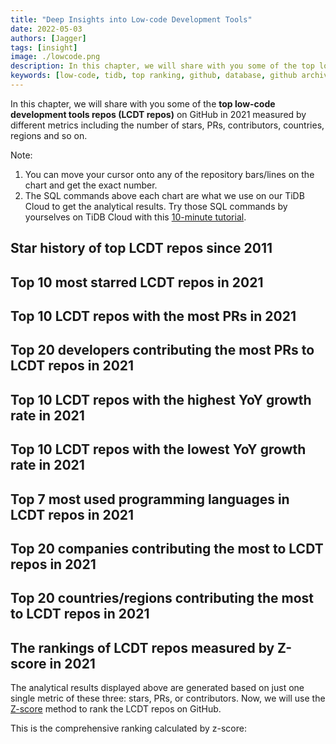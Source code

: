 ```yaml
---
title: "Deep Insights into Low-code Development Tools"
date: 2022-05-03
authors: [Jagger]
tags: [insight]
image: ./lowcode.png
description: In this chapter, we will share with you some of the top low-code development tools repos (LCDT repos) on GitHub in 2021 measured by different metrics including the number of stars, PRs, contributors, countries, regions and so on. 
keywords: [low-code, tidb, top ranking, github, database, github archive, gitHub metrics]
---
```



In this chapter, we will share with you some of the **top low-code development tools repos (LCDT repos)** on GitHub in 2021 measured by different metrics including the number of stars, PRs, contributors, countries, regions and so on. 

<!--truncate-->

Note: 
1. You can move your cursor onto any of the repository bars/lines on the chart and get the exact number. 
2. The SQL commands above each chart are what we use on our TiDB Cloud to get the analytical results. Try those SQL commands by yourselves on TiDB Cloud with this [10-minute tutorial](/blog/try-it-yourself/).

## Star history of top LCDT repos since 2011

<CommonChart
    chart='dynamic-stars'
    category='archive/2021/repo-racing-by-stars'
    formatSql={false}
    field='nocode'
/>

## Top 10 most starred LCDT repos in 2021

<CommonChart
    chart='barchart'
    category='archive/2021/repo-ranking-by-stars-growth'
    formatSql={false}
    categoryIndex='repo_name'
    valueIndex='stars'
    seriesName='Stars'
    field='nocode'
    limit={10}
/>


## Top 10 LCDT repos with the most PRs in 2021

<CommonChart
    chart='barchart'
    category='archive/2021/repo-ranking-by-prs'
    formatSql={false}
    categoryIndex='repo_name'
    valueIndex='prs'
    seriesName='PRs'
    field='nocode'
    n={10}
/>

## Top 20 developers contributing the most PRs to LCDT repos in 2021

<CommonChart
    chart='barchart'
    category='archive/2021/repo-pr-creator-ranking-by-prs'
    formatSql={false}
    categoryIndex='actor_login'
    valueIndex='prs'
    categoryType='owner'
    seriesName='PRs'
    field='nocode'
    n={20}
/>

## Top 10 LCDT repos with the highest YoY growth rate in 2021

<CommonChart
    chart='yoychart'
    category='archive/2021/repo-ranking-by-yoy-stars-growth'
    formatSql={false}
    field='nocode'
/>

## Top 10 LCDT repos with the lowest YoY growth rate in 2021

<CommonChart
    chart='yoychart'
    category='archive/2021/repo-ranking-by-yoy-stars-growth-least'
    formatSql={false}
    field='nocode'
/>

## Top 7 most used programming languages in LCDT repos in 2021

<CommonChart
    chart='barchart'
    category='archive/2021/language-ranking-by-prs'
    formatSql={false}
    categoryIndex='language'
    valueIndex='prs'
    categoryType='lang'
    seriesName='PRs'
    field='nocode'
    n={7}
/>

## Top 20 companies contributing the most to LCDT repos in 2021

<CommonChart
    chart='barchart'
    category='archive/2021/company-ranking-by-contributions'
    formatSql={false}
    categoryIndex='company'
    valueIndex='contributions'
    seriesName='Contributions'
    categoryType={false}
    field='nocode'
    n={20}
/>

## Top 20 countries/regions contributing the most to LCDT repos in 2021

<CommonChart
    chart='worldmapchart'
    category='archive/2021/country-ranking-by-contributions'
    formatSql={false}
    categoryIndex='country_code'
    valueIndex='contributions'
    seriesName='Contributions'
    field='nocode'
    n={20}
/>

## The rankings of LCDT repos measured by Z-score in 2021

The analytical results displayed above are generated based on just one single metric of these three: stars, PRs, or contributors. Now, we will use the [Z-score](https://en.wikipedia.org/wiki/Standard_score) method to rank the LCDT repos on GitHub. 

This is the comprehensive ranking calculated by z-score:

<CommonChart
    chart='zscorechart'
    category='archive/2021/repo-ranking-by-z-score'
    formatSql={false}
    field='nocode'
    n={50}
/>